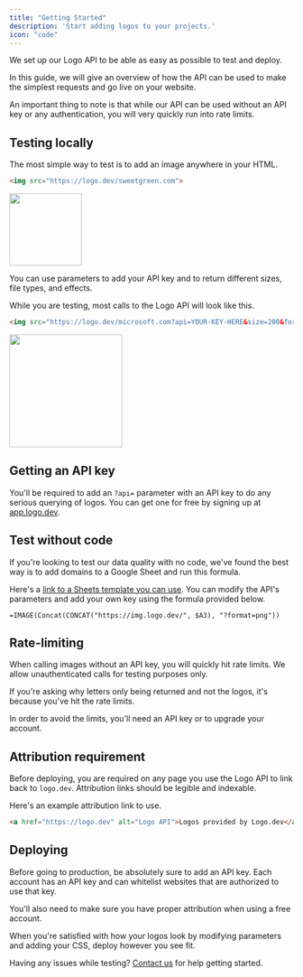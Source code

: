 ```yaml
---
title: "Getting Started"
description: 'Start adding logos to your projects.'
icon: "code"
---
```


We set up our Logo API to be able as easy as possible to test and deploy. 

In this guide, we will give an overview of how the API can be used to make the simplest requests and go live on your website.

An important thing to note is that while our API can be used without an API key or any authentication, you will very quickly run into rate limits.

## Testing locally

The most simple way to test is to add an image anywhere in your HTML. 

```html
<img src="https://logo.dev/sweetgreen.com">
```
<Frame caption="https://logo.dev/sweetgreen.com">
<img alt="" width="128" height="128" src="https://img.logo.dev/sweetgreen.com?size=256&format=png" />
</Frame>

You can use parameters to add your API key and to return different sizes, file types, and effects.

While you are testing, most calls to the Logo API will look like this.

```html
<img src="https://logo.dev/microsoft.com?api=YOUR-KEY-HERE&size=200&format=png">
```
<Frame caption="https://logo.dev/microsoft.com">
<img alt="" width="200" height="200" src="https://img.logo.dev/microsoft.com?size=200&format=png" />
</Frame>

## Getting an API key

You'll be required to add an `?api=` parameter with an API key to do any serious querying of logos. You can get one for free by signing up at [app.logo.dev](https://logo.dev).

## Test without code

If you're looking to test our data quality with no code, we've found the best way is to add domains to a Google Sheet and run this formula.

Here's a [link to a Sheets template you can use](https://docs.google.com/spreadsheets/d/1AiJlP71J-GHIYDiOyl33gKsA0utpSzImagS7in5YfAQ/edit?usp=sharing). You can modify the API's parameters and add your own key using the formula provided below.

```
=IMAGE(Concat(CONCAT("https://img.logo.dev/", $A3), "?format=png"))
```

## Rate-limiting

When calling images without an API key, you will quickly hit rate limits. We allow unauthenticated calls for testing purposes only. 

If you're asking why letters only being returned and not the logos, it's because you've hit the rate limits. 

<Warning>
In order to avoid the limits, you'll need an API key or to upgrade your account.
</Warning>

## Attribution requirement 

Before deploying, you are required on any page you use the Logo API to link back to `logo.dev`. Attribution links should be legible and indexable.

Here's an example attribution link to use.

```html
<a href="https://logo.dev" alt="Logo API">Logos provided by Logo.dev</a>
```

## Deploying 

Before going to production, be absolutely sure to add an API key. Each account has an API key and can whitelist websites that are authorized to use that key. 

You'll also need to make sure you have proper attribution when using a free account. 

When you're satisfied with how your logos look by modifying parameters and adding your CSS, deploy however you see fit.

Having any issues while testing? [Contact us](mailto:team@logo.dev) for help getting started.



